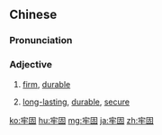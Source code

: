 ==Chinese==
{{zh-forms}}

===Pronunciation===
{{zh-pron
|m=láogù
|ma=Zh-láogù.ogg
|cat=a
}}

===Adjective===
{{zh-adj}}
# [[firm]], [[durable]]
# {{lb|zh|figuratively}} [[long-lasting]], [[durable]], [[secure]]

[[ko:牢固]]
[[hu:牢固]]
[[mg:牢固]]
[[ja:牢固]]
[[zh:牢固]]